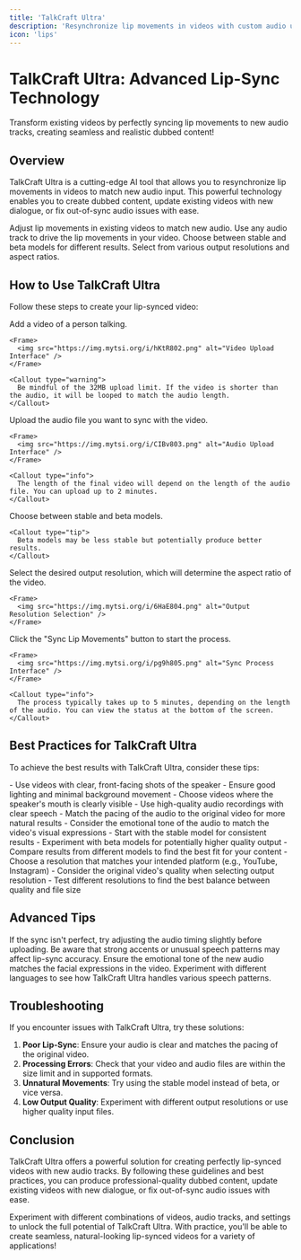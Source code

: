 ```yaml
---
title: 'TalkCraft Ultra'
description: 'Resynchronize lip movements in videos with custom audio using TalkCraft Ultra'
icon: 'lips'
---
```


# TalkCraft Ultra: Advanced Lip-Sync Technology

<Tip>
  Transform existing videos by perfectly syncing lip movements to new audio tracks, creating seamless and realistic dubbed content!
</Tip>

## Overview

TalkCraft Ultra is a cutting-edge AI tool that allows you to resynchronize lip movements in videos to match new audio input. This powerful technology enables you to create dubbed content, update existing videos with new dialogue, or fix out-of-sync audio issues with ease.

<CardGroup cols={2}>
  <Card title="Video Lip-Sync" icon="film">
    Adjust lip movements in existing videos to match new audio.
  </Card>
  <Card title="Flexible Audio Input" icon="waveform">
    Use any audio track to drive the lip movements in your video.
  </Card>
  <Card title="Model Selection" icon="robot">
    Choose between stable and beta models for different results.
  </Card>
  <Card title="Customizable Output" icon="tv">
    Select from various output resolutions and aspect ratios.
  </Card>
</CardGroup>

## How to Use TalkCraft Ultra

Follow these steps to create your lip-synced video:

<Steps>
  <Step title="Upload Video" icon="film">
    Add a video of a person talking. 
    
    <Frame>
      <img src="https://img.mytsi.org/i/hKtR802.png" alt="Video Upload Interface" />
    </Frame>
    
    <Callout type="warning">
      Be mindful of the 32MB upload limit. If the video is shorter than the audio, it will be looped to match the audio length.
    </Callout>
  </Step>
  
  <Step title="Add Audio" icon="music">
    Upload the audio file you want to sync with the video.
    
    <Frame>
      <img src="https://img.mytsi.org/i/CIBv803.png" alt="Audio Upload Interface" />
    </Frame>
    
    <Callout type="info">
      The length of the final video will depend on the length of the audio file. You can upload up to 2 minutes.
    </Callout>
  </Step>
  
  <Step title="Select Model" icon="code-branch">
    Choose between stable and beta models.
    
    <Callout type="tip">
      Beta models may be less stable but potentially produce better results.
    </Callout>
  </Step>
  
  <Step title="Choose Output Resolution" icon="expand">
    Select the desired output resolution, which will determine the aspect ratio of the video.
    
    <Frame>
      <img src="https://img.mytsi.org/i/6HaE804.png" alt="Output Resolution Selection" />
    </Frame>
  </Step>
  
  <Step title="Sync Lip Movements" icon="play">
    Click the "Sync Lip Movements" button to start the process.
    
    <Frame>
      <img src="https://img.mytsi.org/i/pg9h805.png" alt="Sync Process Interface" />
    </Frame>
    
    <Callout type="info">
      The process typically takes up to 5 minutes, depending on the length of the audio. You can view the status at the bottom of the screen.
    </Callout>
  </Step>
</Steps>

## Best Practices for TalkCraft Ultra

To achieve the best results with TalkCraft Ultra, consider these tips:

<AccordionGroup>
  <Accordion title="Choosing the Right Video" icon="video">
    - Use videos with clear, front-facing shots of the speaker
    - Ensure good lighting and minimal background movement
    - Choose videos where the speaker's mouth is clearly visible
  </Accordion>
  
  <Accordion title="Preparing Your Audio" icon="headphones">
    - Use high-quality audio recordings with clear speech
    - Match the pacing of the audio to the original video for more natural results
    - Consider the emotional tone of the audio to match the video's visual expressions
  </Accordion>
  
  <Accordion title="Selecting the Appropriate Model" icon="microscope">
    - Start with the stable model for consistent results
    - Experiment with beta models for potentially higher quality output
    - Compare results from different models to find the best fit for your content
  </Accordion>
  
  <Accordion title="Optimizing Output Resolution" icon="gear">
    - Choose a resolution that matches your intended platform (e.g., YouTube, Instagram)
    - Consider the original video's quality when selecting output resolution
    - Test different resolutions to find the best balance between quality and file size
  </Accordion>
</AccordionGroup>

## Advanced Tips

<CardGroup cols={2}>
  <Card title="Fine-tuning Sync" icon="sliders">
    If the sync isn't perfect, try adjusting the audio timing slightly before uploading.
  </Card>
  <Card title="Handling Accents" icon="globe">
    Be aware that strong accents or unusual speech patterns may affect lip-sync accuracy.
  </Card>
  <Card title="Emotional Consistency" icon="face-smile">
    Ensure the emotional tone of the new audio matches the facial expressions in the video.
  </Card>
  <Card title="Multi-language Support" icon="language">
    Experiment with different languages to see how TalkCraft Ultra handles various speech patterns.
  </Card>
</CardGroup>

## Troubleshooting

If you encounter issues with TalkCraft Ultra, try these solutions:

1. **Poor Lip-Sync**: Ensure your audio is clear and matches the pacing of the original video.
2. **Processing Errors**: Check that your video and audio files are within the size limit and in supported formats.
3. **Unnatural Movements**: Try using the stable model instead of beta, or vice versa.
4. **Low Output Quality**: Experiment with different output resolutions or use higher quality input files.

## Conclusion

TalkCraft Ultra offers a powerful solution for creating perfectly lip-synced videos with new audio tracks. By following these guidelines and best practices, you can produce professional-quality dubbed content, update existing videos with new dialogue, or fix out-of-sync audio issues with ease.

<Callout type="tip">
  Experiment with different combinations of videos, audio tracks, and settings to unlock the full potential of TalkCraft Ultra. With practice, you'll be able to create seamless, natural-looking lip-synced videos for a variety of applications!
</Callout>